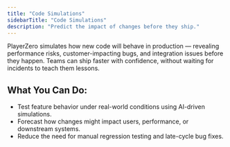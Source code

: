```yaml
---
title: "Code Simulations"
sidebarTitle: "Code Simulations"
description: "Predict the impact of changes before they ship."
---
```


PlayerZero simulates how new code will behave in production — revealing performance risks, customer-impacting bugs, and integration issues before they happen. Teams can ship faster with confidence, without waiting for incidents to teach them lessons.

<CardGroup cols={1}>
  <Card
    title="Talk with PlayerZero about unlocking Code Simulations for your team"
    href="https://playerzero.ai/get-started"
  />
</CardGroup>

## What You Can Do:
- Test feature behavior under real-world conditions using AI-driven simulations.
- Forecast how changes might impact users, performance, or downstream systems.
- Reduce the need for manual regression testing and late-cycle bug fixes.